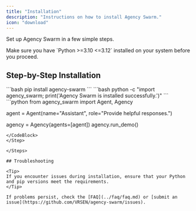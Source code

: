 ```yaml
---
title: "Installation"
description: "Instructions on how to install Agency Swarm."
icon: "download"
---
```


Set up Agency Swarm in a few simple steps.

<Tip>
    Make sure you have `Python >=3.10 <=3.12` installed on your system before you proceed.
</Tip>

## Step-by-Step Installation

<Steps>

<Step title="1. Install via pip" icon="download" iconType="solid">

<CodeBlock language="bash">
```bash
pip install agency-swarm
```
</CodeBlock>
</Step>

<Step title="2. Verify the Installation" icon="check-circle" iconType="solid">

<CodeBlock language="bash">
```bash
python -c "import agency_swarm; print('Agency Swarm is installed successfully.')"
```
</CodeBlock>
</Step>

<Step title="3. Run a Demo" icon="play" iconType="solid">

<CodeBlock language="python">
```python
from agency_swarm import Agent, Agency

agent = Agent(name="Assistant", role="Provide helpful responses.")

agency = Agency(agents=[agent])
agency.run_demo()
```
</CodeBlock>
</Step>

</Steps>

## Troubleshooting

<Tip>
If you encounter issues during installation, ensure that your Python and pip versions meet the requirements.
</Tip>

If problems persist, check the [FAQ](../faq/faq.md) or [submit an issue](https://github.com/VRSEN/agency-swarm/issues).
